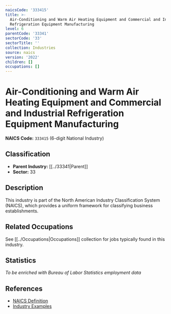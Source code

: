 ```yaml
---
naicsCode: '333415'
title: >-
  Air-Conditioning and Warm Air Heating Equipment and Commercial and Industrial
  Refrigeration Equipment Manufacturing
level: 6
parentCode: '33341'
sectorCode: '33'
sectorTitle: ''
collection: Industries
source: naics
version: '2022'
children: []
occupations: []
---
```

# Air-Conditioning and Warm Air Heating Equipment and Commercial and Industrial Refrigeration Equipment Manufacturing

**NAICS Code:** `333415` (6-digit National Industry)

## Classification

- **Parent Industry:** [[../33341|Parent]]
- **Sector:** 33

## Description

This industry is part of the North American Industry Classification System (NAICS), which provides a uniform framework for classifying business establishments.

## Related Occupations

See [[../Occupations|Occupations]] collection for jobs typically found in this industry.

## Statistics

*To be enriched with Bureau of Labor Statistics employment data*

## References

- [NAICS Definition](https://www.census.gov/naics/)
- [Industry Examples](https://www.census.gov/naics/2022NAICS/)
